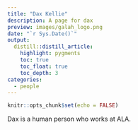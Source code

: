 ```yaml
---
title: "Dax Kellie"
description: A page for dax
preview: images/galah_logo.png
date: "`r Sys.Date()`"
output: 
  distill::distill_article:
    highlight: pygments
    toc: true
    toc_float: true
    toc_depth: 3
categories: 
  - people
---
```


```r
knitr::opts_chunk$set(echo = FALSE)
```

Dax is a human person who works at ALA.
